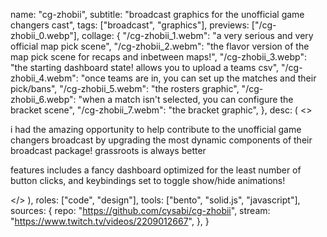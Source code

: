   name: "cg-zhobii",
  subtitle: "broadcast graphics for the unofficial game changers cast",
  tags: ["broadcast", "graphics"],
  previews: ["/cg-zhobii_0.webp"],
  collage: {
    "/cg-zhobii_1.webm": "a very serious and very official map pick scene",
    "/cg-zhobii_2.webm":
      "the flavor version of the map pick scene for recaps and inbetween maps!",
    "/cg-zhobii_3.webp":
      "the starting dashboard state! allows you to upload a teams csv",
    "/cg-zhobii_4.webm":
      "once teams are in, you can set up the matches and their pick/bans",
    "/cg-zhobii_5.webm": "the rosters graphic",
    "/cg-zhobii_6.webp":
      "when a match isn't selected, you can configure the bracket scene",
    "/cg-zhobii_7.webm": "the bracket graphic",
  },
  desc: (
    <>
      <p>
        i had the amazing opportunity to help contribute to the unofficial game
        changers broadcast by upgrading the most dynamic components of their
        broadcast package! grassroots is always better
      </p>
      <p>
        features includes a fancy dashboard optimized for the least number of
        button clicks, and keybindings set to toggle show/hide animations!
      </p>
    </>
  ),
  roles: ["code", "design"],
  tools: ["bento", "solid.js", "javascript"],
  sources: {
    repo: "https://github.com/cysabi/cg-zhobii",
    stream: "https://www.twitch.tv/videos/2209012667",
  },
}
